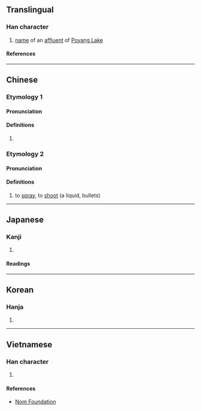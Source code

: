 {{character info}}
==Translingual==

===Han character===
{{Han char|rn=85|rad=水|as=08|sn=11|four=37117|canj=EBAU|ids=⿰氵肥}}

# [[name]] of an [[affluent]] of [[w:Poyang Lake|Poyang Lake]]

====References====
{{Han ref|kx=0630.070|dkj=17649|dj=1032.080|hdz=31656.010|uh=6DDD}}

----

==Chinese==

===Etymology 1===
{{zh-forms}}

====Pronunciation====
{{zh-pron
|m=féi
|c=fei4
|mc=y
|oc=y
|ma=
|cat=pn
}}

====Definitions====
{{zh-hanzi}}

# {{rfdef|zh}}

===Etymology 2===
{{zh-forms|alt=啡}}

====Pronunciation====
{{zh-pron
|c=fe4
}}

====Definitions====
{{zh-hanzi}}
# {{q|Cantonese}} to [[spray]], to [[shoot]] (a liquid, bullets)
#: {{zh-x|你 淝{fe4} 到 成{seng4} 個 袋 濕 嗮|You sprayed the bag all wet|C}}
#: {{zh-x|快啲 開槍 淝{fe4} 佢 啦 ！|Quickly, shoot at him!|C}}

----

==Japanese==

===Kanji===
{{ja-kanji|grade=|rs=水08}}

# {{rfdef|ja|sort=水08}}

====Readings====
{{ja-readings
|on=ひ, び
}}

----

==Korean==

===Hanja===
{{ko-hanja|비}}

# {{rfdef|ko|sort=水08}}

----

==Vietnamese==

===Han character===
{{vi-readings|rs=水08|reading=phè, phì}}

# {{rfdef|vi|sort=水08}}

====References====
* [http://nomfoundation.org/common/nom_details.php?codepoint=6ddd Nom Foundation]